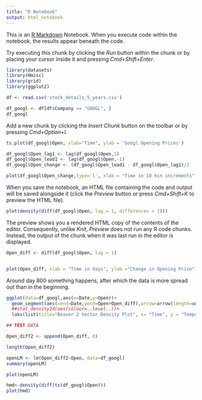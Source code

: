 ```yaml
---
title: "R Notebook"
output: html_notebook
---
```


This is an [R Markdown](http://rmarkdown.rstudio.com) Notebook. When you execute code within the notebook, the results appear beneath the code. 

Try executing this chunk by clicking the *Run* button within the chunk or by placing your cursor inside it and pressing *Cmd+Shift+Enter*. 

```r
library(datasets)
library(Hmisc)
library(grid)
library(ggplot2)
```


```r
df <- read.csv('stock_details_5_years.csv')

df_googl <- df[df$Company == "GOOGL", ]
df_googl


```

Add a new chunk by clicking the *Insert Chunk* button on the toolbar or by pressing *Cmd+Option+I*.
```r
ts.plot(df_googl$Open, xlab="Time", ylab = 'Googl Opening Prices')
```


```r
df_googl$Open_lag1 <- lag(df_googl$Open,1)
df_googl$Open_lead1 <- lag(df_googl$Open,-1)
df_googl$Open_change <- (df_googl$Open_lead1 - df_googl$Open_lag1)/2

plot(df_googl$Open_change,type='l', xlab = "Time in 10 min increments", ylab =" Change in Body Temp")
```

When you save the notebook, an HTML file containing the code and output will be saved alongside it (click the *Preview* button or press *Cmd+Shift+K* to preview the HTML file). 
```r
plot(density(diff(df_googl$Open, lag = 1, differences = 1)))

```

The preview shows you a rendered HTML copy of the contents of the editor. Consequently, unlike *Knit*, *Preview* does not run any R code chunks. Instead, the output of the chunk when it was last run in the editor is displayed.


```r
Open_diff <- diff(df_googl$Open, lag = 1)


plot(Open_diff, xlab = "Time in days", ylab ="Change in Opening Price")

```
Around day 800 something happens, after which the data is more spread out than in the beginning.

```r

ggplot(data=df_googl,aes(x=Date,y=Open))+
  geom_segment(aes(xend=Date,yend=Open+Open_diff),arrow=arrow(length=unit(.2,"cm")))+
  ##stat_density2d(aes(colour=..level..))+
  labs(list(title="Beaver 2 Vector Density Plot", x= "Time", y = "Temperature (C)"))
```
```r
## TEST DATA

Open_diff2 <- append(Open_diff, 0)

length(Open_diff2)

openLM <- lm(Open_diff2~Open, data=df_googl)
summary(openLM)
```

```r
plot(openLM)
```

```r
hmd<-density(diff(ts(df_googl$Open)))
plot(hmd)
```

